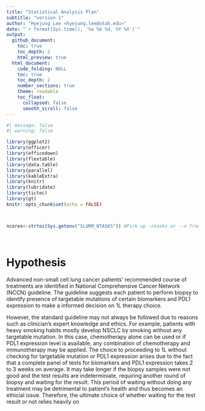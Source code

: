 ```yaml
---
title: "Statistical Analysis Plan"
subtitle: "version 1"
author: "Hyejung Lee <hyejung.lee@utah.edu>"
date: "`r format(Sys.time(), '%a %b %d, %Y %X')`"
output:
  github_document:
    toc: true
    toc_depth: 2
    html_preview: true
  html_document:
    code_folding: NULL
    toc: true
    toc_depth: 2
    number_sections: true
    theme: readable
    toc_float:
      collapsed: false
      smooth_scroll: false
---
```




```r
#| message: false
#| warning: false

library(ggplot2)
library(officer)
library(officedown)
library(flextable)
library(data.table)
library(parallel)
library(kableExtra)
library(knitr)
library(lubridate)
library(tictoc)
library(gt)
knitr::opts_chunk$set(echo = FALSE)



ncores<-strtoi(Sys.getenv("SLURM_NTASKS")) #Pick up -ntasks or --n from the environment


```



\


# Hypothesis


Advanced non-small cell lung cancer patients' recommended course of treatments are identified in National Comprehensive Cancer Network (NCCN) guideline. The guideline suggests each patient to perform biopsy to identify presence of targetable mutations of certain biomarkers and PDL1 expression to make a informed decision on 1L therapy choice. 

However, the standard guideline may not always be followed due to reasons such as clinician's expert knowledge and ethics. For example, patients with heavy smoking habits mostly develop NSCLC by smoking without any targetable mutation. In this case, chemotherapy alone can be used or if PDL1 expression level is available, any combination of chemotherapy and immunotherapy may be applied. The choice to proceeding to 1L without checking for targetable mutation or PDL1 expression arises due to the fact that a complete panel of tests for biomarkers and PDL1 expression takes 2 to 3 weeks on average. It may take longer if the biopsy samples were not good and the test results are indeterminiate, requiring another round of biopsy and waiting for the result. This period of waiting without doing any treatment may be detrimental to patient's health and thus becomes an ethicial issue. Therefore, the ultimate choice of whether waiting for the test result or not relies heavily on 